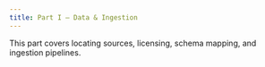 ```yaml
---
title: Part I — Data & Ingestion
---
```


This part covers locating sources, licensing, schema mapping, and ingestion pipelines.